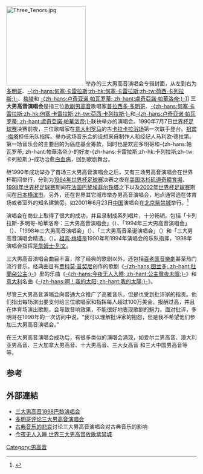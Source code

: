 [[File:Three_Tenors.jpg|210px]]举办的三大男高音演唱会专辑封面，从左到右为[[普拉西多·多明哥|多明哥]]、[[卡雷拉斯|-{zh-hans:何塞·卡雷拉斯;zh-hk:何塞·卡雷拉斯;zh-tw:荷西·卡列拉斯;}-]]、[[祖宾·梅塔|梅塔]]和 [[帕瓦罗蒂|-{zh-hans:卢奇亚诺·帕瓦罗蒂; zh-hant:盧奇亞諾·帕華洛帝;}-]]]]
'''三大男高音演唱会'''是指三位[[歌剧|歌剧]][[男高音|男高音]]歌唱家[[普拉西多·多明哥|普拉西多·多明哥]]、[[何塞·卡雷拉斯|-{zh-hans:何塞·卡雷拉斯;zh-hk:何塞·卡雷拉斯;zh-tw:荷西·卡列拉斯;}-]]和[[帕瓦罗蒂|-{zh-hans:卢奇亚诺·帕瓦罗蒂; zh-hant:盧奇亞諾·帕華洛帝;}-]]联袂举办的演唱会。1990年7月7日[[1990年世界杯足球赛|世界杯足球赛]]决赛前夜，三位歌唱家在[[意大利|意大利]][[罗马|罗马]]的古[[卡拉卡拉浴场|卡拉卡拉浴场]]第一次联手登台。[[祖宾·梅塔|祖宾·梅塔]]担任乐队指挥。举办这场音乐会的设想来自制作人和经纪人马利欧·德拉第。第一场音乐会的主要目的为癌症基金筹款，同时也是欢迎多明哥和-{zh-hans:帕瓦罗蒂; zh-hant:帕華洛帝;}-的好友-{zh-hans:卡雷拉斯;zh-hk:卡列拉斯;zh-tw:卡列拉斯;}-成功治愈[[白血病|白血病]]，回到歌剧舞台。

继1990年成功举办了首场三大男高音演唱会之后，又有三场男高音演唱会在世界杯期间举行，分别为[[1994年世界杯足球赛|1994年世界杯足球赛]]决赛之夜在[[美国|美国]][[洛杉矶|洛杉矶]][[道奇體育場|道奇體育場]]、[[1998年世界杯足球赛|1998年世界杯足球赛]]期间在[[法国|法国]][[巴黎|巴黎]][[埃菲尔铁塔|埃菲尔铁塔]]之下以及[[2002年世界杯足球赛|2002年世界杯足球赛]]期间在[[日本|日本]][[横滨市|横滨市]]。另外，还在世界其它城市举办男高音演唱会，地点通常选在体育场或者室外的知名建筑旁。如2001年6月23日[[中国|中国]]演唱会在[[北京|北京]][[紫禁城|紫禁城]]举行。<ref>{{cite news|url=http://ent.sina.com.cn/c/i/47905.html|title=三大男高紫禁城演唱会进入倒计时|publisher=[[北京晚报|北京晚报]]|date=2001-06-23|accessdate=2015-08-27|archive-date=2016-03-04|archive-url=https://web.archive.org/web/20160304105330/http://ent.sina.com.cn/c/i/47905.html|dead-url=no}}</ref>

演唱会在商业上取得了很大的成功，并且录制成系列唱片，十分畅销。包括「卡列拉斯-多明哥-帕華洛帝：三大男高音演唱会」（{{lang|en|Carreras - Domingo - Pavarotti: the Three Tenors in Concert}}）、「1994年三大男高音演唱会」（{{lang|en|The Three Tenors In Concert 1994}}）、「1998年三大男高音演唱会」（{{lang|en|The Three Tenors: Paris 1998}}）、「三大男高音圣诞演唱会」（{{lang|en|The Three Tenors Christmas}}）和「三大男高音演唱会精选」（{{lang|en|The Best of the Three Tenors}}）。[[祖宾·梅塔|祖宾·梅塔]]是1990年和1994年演唱会的乐队指挥，1998年演唱会指挥是[[詹姆士·列文|詹姆士·列文]]。

三大男高音演唱会曲目丰富，除了经典的歌剧以外，还包括[[百老匯音樂劇|百老匯音樂劇]]甚至热门流行音乐。经典曲目有[[贾科莫·普契尼|贾科莫·普契尼]]创作的歌剧《[[图兰多|-{zh-hans:图兰多; zh-hant:杜蘭朵公主;}-]]》里的乐曲《[[今夜无人入睡|-{zh-hans:今夜无人入睡; zh-hant:公主徹夜未眠;}-]]》和[[意大利|意大利]]名曲《[[啊！我的太阳|-{zh-hans:啊！我的太阳; zh-hant:我的太陽;}-]]》。

尽管三大男高音演唱会向普通大众推广了高雅音乐，但是也受到批评家的指责。他们指出每场演出要支付给三位歌唱家和指挥每人超过100万美金，报酬过高，并且在体育场演出歌剧，会导致音响效果，不能很好地表现歌剧的魅力。面对批评，多明哥在1998年的一次访问中说，“我可以理解批评家的抱怨，但是我不希望他们参加三大男高音演唱会。”

在三大男高音演唱会成功后，有很多类似的演唱会涌现，如爱尔兰男高音、澳大利亚男高音、三大加拿大男高音、十大男高音、三大女高音
和三大中国男高音等等。

== 参考 ==
{{reflist}}

== 外部連結 ==
*[https://web.archive.org/web/20070329053143/http://www.thirteen.org/threetenors/ 三大男高音1998巴黎演唱会]
*[https://web.archive.org/web/20060912055202/http://www.tenorissimo.com/domingo/Articles/ny092798.htm 多明哥评论三大男高音演唱会] 
*[http://www.bos.frb.org/economic/nerr/rr2003/q2/requiem.htm 古典音乐的悲哀]{{Wayback|url=http://www.bos.frb.org/economic/nerr/rr2003/q2/requiem.htm |date=20070506022022 }}讨论三大男高音演唱会对古典音乐的影响
*[http://news.sohu.com/11/31/news145663111.shtml 今夜无人入睡 世界三大男高音放歌紫禁城]{{Wayback|url=http://news.sohu.com/11/31/news145663111.shtml |date=20050831134618 }}

{{Authority control}}
[[Category:男高音|Category:男高音]]